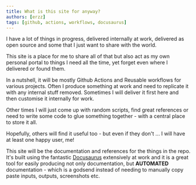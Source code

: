 ```yaml
---
title: What is this site for anyway?
authors: [erzz]
tags: [github, actions, workflows, docusaurus]
---
```


<!-- truncate -->

I have a lot of things in progress, delivered internally at work, delivered as open source and some
that I just want to share with the world.

This site is a place for me to share all of that but also act as my own personal portal to things I
need all the time, yet forget even where I delivered or found them.

In a nutshell, it will be mostly Github Actions and Reusable workflows for various projects. Often I
produce something at work and need to replicate it with any internal stuff removed. Sometimes I will
deliver it first here and then customise it internally for work.

Other times I will just come up with random scripts, find great references or need to write some
code to glue something together - with a central place to store it all.

Hopefully, others will find it useful too - but even if they don't ... I will have at least one
happy user, me!

This site will be the documentation and references for the things in the repo. It's built using the
fantastic [Docusaurus](https://docusaurus.io/) extensively at work and it is a great tool for easily
producing not only documentation, but **AUTOMATED** documentation - which is a godsend instead of
needing to manually copy paste inputs, outputs, screenshots etc.
